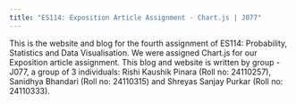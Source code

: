 ```yaml
---
title: "ES114: Exposition Article Assignment - Chart.js | J077"
---
```


This is the website and blog for the fourth assignment of ES114: Probability, Statistics and Data Visualisation. We were assigned Chart.js for our Exposition article assignment. This blog and website is written by group - J077, a group of 3 individuals: Rishi Kaushik Pinara (Roll no: 24110257), Sanidhya Bhandari (Roll no: 24110315) and Shreyas Sanjay Purkar (Roll no: 24110333).